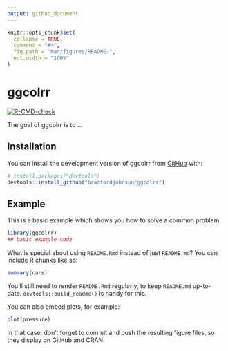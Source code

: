 ```yaml
---
output: github_document
---
```


<!-- README.md is generated from README.Rmd. Please edit that file -->

```r
knitr::opts_chunk$set(
  collapse = TRUE,
  comment = "#>",
  fig.path = "man/figures/README-",
  out.width = "100%"
)
```

# ggcolrr

<!-- badges: start -->
[![R-CMD-check](https://github.com/bradfordjohnson/ggcolrr/actions/workflows/R-CMD-check.yaml/badge.svg)](https://github.com/bradfordjohnson/ggcolrr/actions/workflows/R-CMD-check.yaml)
<!-- badges: end -->

The goal of ggcolrr is to ...

## Installation

You can install the development version of ggcolrr from [GitHub](https://github.com/) with:

``` r
# install.packages("devtools")
devtools::install_github("bradfordjohnson/ggcolrr")
```

## Example

This is a basic example which shows you how to solve a common problem:

```r
library(ggcolrr)
## basic example code
```

What is special about using `README.Rmd` instead of just `README.md`? You can include R chunks like so:

```r
summary(cars)
```

You'll still need to render `README.Rmd` regularly, to keep `README.md` up-to-date. `devtools::build_readme()` is handy for this.

You can also embed plots, for example:

```r
plot(pressure)
```

In that case, don't forget to commit and push the resulting figure files, so they display on GitHub and CRAN.

